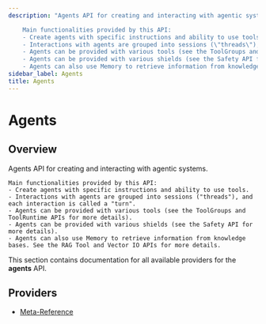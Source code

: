 ```yaml
---
description: "Agents API for creating and interacting with agentic systems.

    Main functionalities provided by this API:
    - Create agents with specific instructions and ability to use tools.
    - Interactions with agents are grouped into sessions (\"threads\"), and each interaction is called a \"turn\".
    - Agents can be provided with various tools (see the ToolGroups and ToolRuntime APIs for more details).
    - Agents can be provided with various shields (see the Safety API for more details).
    - Agents can also use Memory to retrieve information from knowledge bases. See the RAG Tool and Vector IO APIs for more details."
sidebar_label: Agents
title: Agents
---
```


# Agents

## Overview

Agents API for creating and interacting with agentic systems.

    Main functionalities provided by this API:
    - Create agents with specific instructions and ability to use tools.
    - Interactions with agents are grouped into sessions ("threads"), and each interaction is called a "turn".
    - Agents can be provided with various tools (see the ToolGroups and ToolRuntime APIs for more details).
    - Agents can be provided with various shields (see the Safety API for more details).
    - Agents can also use Memory to retrieve information from knowledge bases. See the RAG Tool and Vector IO APIs for more details.

This section contains documentation for all available providers for the **agents** API.

## Providers

- [Meta-Reference](./inline_meta-reference)

